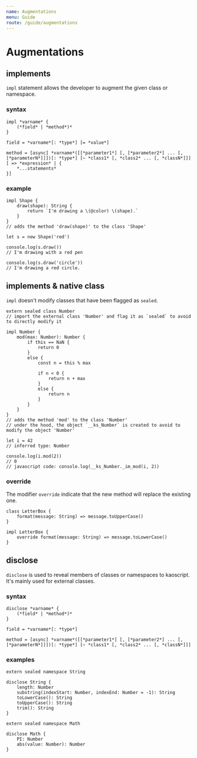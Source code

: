 ```yaml
---
name: Augmentations
menu: Guide
route: /guide/augmentations
---
```


# Augmentations

## implements

`impl` statement allows the developer to augment the given class or namespace.

### syntax

```syntax
impl *varname* {
	(*field* | *method*)*
}

field = *varname*[: *type*] [= *value*]

method = [async] *varname*([[*parameter1*] [, [*parameter2*] ... [, [*parameterN*]]])[: *type*] [~ *class1* [, *class2* ... [, *classN*]]] [ => *expression* | {
	*...statements*
}]
```

### example

```kaoscript
impl Shape {
	draw(shape): String {
		return `I'm drawing a \(@color) \(shape).`
	}
}
// adds the method 'draw(shape)' to the class 'Shape'

let s = new Shape('red')

console.log(s.draw())
// I'm drawing with a red pen

console.log(s.draw('circle'))
// I'm drawing a red circle.
```

## implements & native class

`impl` doesn't modify classes that have been flagged as `sealed`.

```kaoscript
extern sealed class Number
// import the external class 'Number' and flag it as `sealed` to avoid to directly modify it

impl Number {
	mod(max: Number): Number {
		if this == NaN {
			return 0
		}
		else {
			const n = this % max

			if n < 0 {
				return n + max
			}
			else {
				return n
			}
		}
	}
}
// adds the method 'mod' to the class 'Number'
// under the hood, the object `__ks_Number` is created to avoid to modify the object 'Number'

let i = 42
// inferred type: Number

console.log(i.mod(2))
// 0
// javascript code: console.log(__ks_Number._im_mod(i, 2))
```

### override

The modifier `override` indicate that the new method will replace the existing one.

```kaoscript
class LetterBox {
	format(message: String) => message.toUpperCase()
}

impl LetterBox {
	override format(message: String) => message.toLowerCase()
}
```

## disclose

`disclose` is used to reveal members of classes or namespaces to kaoscript.
It's mainly used for external classes.

### syntax

```syntax
disclose *varname* {
	(*field* | *method*)*
}

field = *varname*[: *type*]

method = [async] *varname*([[*parameter1*] [, [*parameter2*] ... [, [*parameterN*]]])[: *type*] [~ *class1* [, *class2* ... [, *classN*]]]
```

### examples

```kaoscript
extern sealed namespace String

disclose String {
	length: Number
	substring(indexStart: Number, indexEnd: Number = -1): String
	toLowerCase(): String
	toUpperCase(): String
	trim(): String
}
```

```kaoscript
extern sealed namespace Math

disclose Math {
	PI: Number
	abs(value: Number): Number
}
```